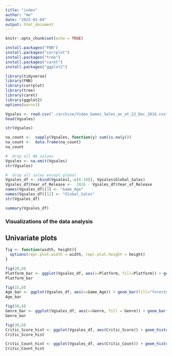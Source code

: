 ```yaml
---
title: "index"
author: "me"
date: "2025-01-04"
output: html_document
---
```


```r
knitr::opts_chunk$set(echo = TRUE)
```

```r
install.packages("FNN")
install.packages("corrplot")
install.packages("tree")
install.packages("caret")
install.packages("ggplot2")

library(tidyverse)
library(FNN)
library(corrplot)
library(tree)
library(caret)
library(ggplot2)
options(warn=1)
```

```r
Vgsales <- read.csv("./archive/Video_Games_Sales_as_at_22_Dec_2016.csv", sep=",", na.strings = c(""," ","NA", "N/A"))
head(Vgsales)

str(Vgsales)

na_count <-  sapply(Vgsales, function(y) sum(is.na(y)))
na_count <-  data.frame(na_count)
na_count
```

```r
#  drop all NA values
Vgsales <- na.omit(Vgsales)
str(Vgsales)
```

```r
#  drop all sales except global
Vgsales_df <- cbind(Vgsales[,-c(6:10)], Vgsales$Global_Sales)
Vgsales_df$Year_of_Release <-  2016 - Vgsales_df$Year_of_Release
names(Vgsales_df)[3] <- "Game_Age"
names(Vgsales_df)[12] <- "Global_Sales"
str(Vgsales_df)
```

```r
summary(Vgsales_df)
```

### Visualizations of the data analysis

## Univariate plots
```r
fig <- function(width, height){
  options(repr.plot.width = width, repr.plot.height = height)
}
```


```r
fig(20,8)
Platform_bar <- ggplot(Vgsales_df, aes(x=Platform, fill=Platform)) + geom_bar()
Platform_bar
```

```r
fig(15,8)
Age_bar <- ggplot(Vgsales_df, aes(x=Game_Age)) + geom_bar(fill="forestgreen")
Age_bar
```


```r
fig(50,8)
Genre_bar <- ggplot(Vgsales_df, aes(x=Genre, fill = Genre)) + geom_bar()
Genre_bar
```

```r
fig(30,8)
Critic_Score_hist <- ggplot(Vgsales_df, aes(Critic_Score)) + geom_histogram(binwidth=4,color="black", fill="blue")
Critic_Score_hist
```

```r
Critic_Count_hist <- ggplot(Vgsales_df, aes(Critic_Count)) + geom_histogram(binwidth = 4, color="black", fill="skyblue")
Critic_Count_hist
```




